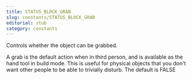 ```yaml
---
title: STATUS_BLOCK_GRAB
slug: constants/STATUS_BLOCK_GRAB
editorial: stub
category: constants
---
```


<LSLConstant
	name="STATUS_BLOCK_GRAB"
	type="integer"
	value="0x40"
/>

Controls whether the object can be grabbed.

A grab is the default action when in third person, and is available as the hand tool in build mode. This is useful for physical objects that you don't want other people to be able to trivially disturb. The default is FALSE
